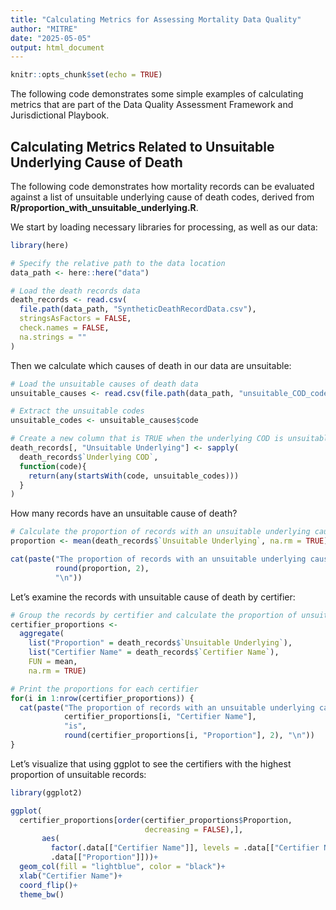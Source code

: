 ```yaml
---
title: "Calculating Metrics for Assessing Mortality Data Quality"
author: "MITRE"
date: "2025-05-05"
output: html_document
---
```


```r
knitr::opts_chunk$set(echo = TRUE)
```

The following code demonstrates some simple examples of calculating metrics that are part of the Data Quality Assessment Framework and  Jurisdictional Playbook.

## Calculating Metrics Related to Unsuitable Underlying Cause of Death

The following code demonstrates how mortality records can be evaluated against a list of unsuitable underlying cause of death codes, derived from **R/proportion_with_unsuitable_underlying.R**.

We start by loading necessary libraries for processing, as well as our data:

```r
library(here)

# Specify the relative path to the data location
data_path <- here::here("data")

# Load the death records data
death_records <- read.csv(
  file.path(data_path, "SyntheticDeathRecordData.csv"),
  stringsAsFactors = FALSE,
  check.names = FALSE,
  na.strings = ""
)
```

Then we calculate which causes of death in our data are unsuitable:

```r
# Load the unsuitable causes of death data
unsuitable_causes <- read.csv(file.path(data_path, "unsuitable_COD_codes.csv"))

# Extract the unsuitable codes
unsuitable_codes <- unsuitable_causes$code

# Create a new column that is TRUE when the underlying COD is unsuitable
death_records[, "Unsuitable Underlying"] <- sapply(
  death_records$`Underlying COD`, 
  function(code){
    return(any(startsWith(code, unsuitable_codes)))
  }
)
```

How many records have an unsuitable cause of death?

```r
# Calculate the proportion of records with an unsuitable underlying cause of death
proportion <- mean(death_records$`Unsuitable Underlying`, na.rm = TRUE)

cat(paste("The proportion of records with an unsuitable underlying cause of death is",
          round(proportion, 2),
          "\n"))
```

Let's examine the records with unsuitable cause of death by certifier:

```r
# Group the records by certifier and calculate the proportion of unsuitable records for each certifier
certifier_proportions <- 
  aggregate(
    list("Proportion" = death_records$`Unsuitable Underlying`),
    list("Certifier Name" = death_records$`Certifier Name`),
    FUN = mean,
    na.rm = TRUE)

# Print the proportions for each certifier
for(i in 1:nrow(certifier_proportions)) {
  cat(paste("The proportion of records with an unsuitable underlying cause of death provided by",
            certifier_proportions[i, "Certifier Name"],
            "is",
            round(certifier_proportions[i, "Proportion"], 2), "\n"))
}
```

Let's visualize that using ggplot to see the certifiers with the highest proportion of unsuitable records:

```r
library(ggplot2)

ggplot(
  certifier_proportions[order(certifier_proportions$Proportion, 
                              decreasing = FALSE),], 
       aes(
         factor(.data[["Certifier Name"]], levels = .data[["Certifier Name"]]),
         .data[["Proportion"]]))+
  geom_col(fill = "lightblue", color = "black")+
  xlab("Certifier Name")+
  coord_flip()+
  theme_bw()
```

